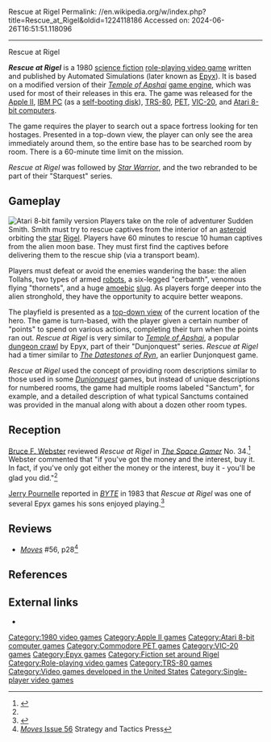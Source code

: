 Rescue at Rigel
Permalink: //en.wikipedia.org/w/index.php?title=Rescue_at_Rigel&oldid=1224118186
Accessed on: 2024-06-26T16:51:51.118096



------
Rescue at Rigel
{{Short description|1980 video game}}
{{Infobox video game
|title  = Rescue at Rigel
|image = Rescue at Rigel.jpg
|caption= Atari cover art
|developer = [[Epyx]]
|publisher = [[Epyx]]
|designer = [[Jon Freeman (game designer)|Jon Freeman]]
|engine =
|released = 1980
|genre = [[Role-playing video game|Role-playing]]
|modes = [[Single-player]]
|platforms = [[Apple II]], [[Atari 8-bit]], [[IBM Personal Computer|IBM PC]], [[Commodore PET|PET]], [[TRS-80]], [[VIC-20]]
}}

'''''Rescue at Rigel''''' is a 1980 [[science fiction]] [[role-playing video game]] written and published by Automated Simulations (later known as [[Epyx]]). It is based on a modified version of their ''[[Temple of Apshai]]'' [[game engine]], which was used for most of their releases in this era. The game was released for the [[Apple II]], [[IBM Personal Computer|IBM PC]] (as a [[self-booting disk]]), [[TRS-80]], [[Commodore PET|PET]], [[VIC-20]], and [[Atari 8-bit computers]].

The game requires the player to search out a space fortress looking for ten hostages. Presented in a top-down view, the player can only see the area immediately around them, so the entire base has to be searched room by room. There is a 60-minute time limit on the mission.

''Rescue at Rigel'' was followed by ''[[Star Warrior]]'', and the two rebranded to be part of their "Starquest" series.

==Gameplay==
{{unreferenced section|date=July 2018}}
[[File:Rr atari.gif|left|thumb|Atari 8-bit family version]]
Players take on the role of adventurer Sudden Smith. Smith must try to rescue captives from the interior of an [[asteroid]] orbiting the [[star]] [[Rigel]]. Players have 60 minutes to rescue 10 human captives from the alien moon base. They must first find the captives before delivering them to the rescue ship (via a transport beam).

Players must defeat or avoid the enemies wandering the base: the alien Tollahs, two types of armed [[robot]]s, a six-legged "cerbanth", venomous flying "thornets", and a huge [[amoeba|amoebic]] [[slug]]. As players forge deeper into the alien stronghold, they have the opportunity to acquire better weapons.

The playfield is presented as a [[Video game graphics#Top-down perspective|top-down view]] of the current location of the hero. The game is turn-based, with the player given a certain number of "points" to spend on various actions, completing their turn when the points ran out. ''Rescue at Rigel'' is very similar to ''[[Temple of Apshai]]'', a popular [[dungeon crawl]] by Epyx, part of their "Dunjonquest" series. ''Rescue at Rigel'' had a timer similar to ''[[The Datestones of Ryn]]'', an earlier Dunjonquest game.

''Rescue at Rigel'' used the concept of providing room descriptions similar to those used in some ''[[Dunjonquest]]'' games, but instead of unique descriptions for numbered rooms, the game had multiple rooms labeled "Sanctum", for example, and a detailed description of what typical Sanctums contained was provided in the manual along with about a dozen other room types.

==Reception==
[[Bruce Webster|Bruce F. Webster]] reviewed ''Rescue at Rigel'' in ''[[The Space Gamer]]'' No. 34.<ref name="SG">{{cite journal|last=Webster |first=Bruce F. |date=December 1980 |title=Capsule Reviews|journal=[[The Space Gamer]]|publisher=[[Steve Jackson Games]]|issue=34|pages=35}}</ref> Webster commented that "if you've got the money and the interest, buy it. In fact, if you've only got either the money or the interest, buy it - you'll be glad you did."<ref name="SG"/>

[[Jerry Pournelle]] reported in ''[[Byte (magazine)|BYTE]]'' in 1983 that ''Rescue at Rigel'' was one of several Epyx games his sons enjoyed playing.<ref name="pournelle198306">{{cite news | url=https://archive.org/stream/byte-magazine-1983-06/1983_06_BYTE_08-06_16-Bit_Designs#page/n411/mode/2up | title=Zenith Z-100, Epson QX-10, Software Licensing, and the Software Piracy Problem | work=BYTE | date=June 1983 | accessdate=20 October 2013 | author=Pournelle, Jerry | volume=8 | issue=6 | pages=411}}</ref>

==Reviews==
*''[[Moves (magazine)|Moves]]'' #56, p28<ref>[https://strategyandtacticspress.com/library-files/Moves%20Issue56.pdf ''Moves'' Issue 56] Strategy and Tactics Press</ref>

==References==
{{Reflist}}

==External links==
* {{moby game|id=/9876/starquest-rescue-at-rigel}}

{{DEFAULTSORT:Rescue at Rigel}}
[[Category:1980 video games]]
[[Category:Apple II games]]
[[Category:Atari 8-bit computer games]]
[[Category:Commodore PET games]]
[[Category:VIC-20 games]]
[[Category:Epyx games]]
[[Category:Fiction set around Rigel]]
[[Category:Role-playing video games]]
[[Category:TRS-80 games]]
[[Category:Video games developed in the United States]]
[[Category:Single-player video games]]